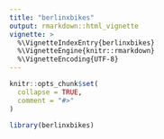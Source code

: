 ```yaml
---
title: "berlinxbikes"
output: rmarkdown::html_vignette
vignette: >
  %\VignetteIndexEntry{berlinxbikes}
  %\VignetteEngine{knitr::rmarkdown}
  %\VignetteEncoding{UTF-8}
---
```


```r
knitr::opts_chunk$set(
  collapse = TRUE,
  comment = "#>"
)
```

```r
library(berlinxbikes)
```
